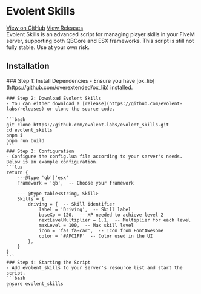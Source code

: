 
# Evolent Skills
<div style={{ display: 'flex', gap: '10px', margin: '20px 0' }}>
  <a href="https://github.com/evolent-labs/evolent_skills" target="_blank" style={{ padding: '5px 10px', border: '2px solid #AFC1FF', color: '#AFC1FF', borderRadius: '5px', textDecoration: 'none', background: 'none' }}>View on GitHub</a>
  <a href="https://github.com/evolent-labs/evolent_skills/releases" target="_blank" style={{ padding: '5px 10px', border: '2px solid #AFC1FF', color: '#AFC1FF', borderRadius: '5px', textDecoration: 'none', background: 'none' }}>View Releases</a>
</div>
Evolent Skills is an advanced script for managing player skills in your FiveM server, supporting both QBCore and ESX frameworks.

<Callout type="warning" emoji="⚠️">
    This script is still not fully stable. Use at your own risk.
</Callout>

## Installation

<Steps>
    ### Step 1: Install Dependencies
    - Ensure you have [ox_lib](https://github.com/overextended/ox_lib) installed.

    ### Step 2: Download Evolent Skills
    - You can either download a [release](https://github.com/evolent-labs/releases) or clone the source code.

    ```bash
    git clone https://github.com/evolent-labs/evolent_skills.git
    cd evolent_skills
    pnpm i
    pnpm run build
    ```
    ### Step 3: Configuration
    - Configure the config.lua file according to your server's needs. Below is an example configuration.
    ```lua
    return {
        ---@type 'qb'|'esx'
        Framework = 'qb',  -- Choose your framework

        --- @type table<string, Skill>
        Skills = {
            driving = {  -- Skill identifier
                label = 'Driving',  -- Skill label
                baseXp = 120,  -- XP needed to achieve level 2
                nextLevelMultiplier = 1.1,  -- Multiplier for each level
                maxLevel = 100,  -- Max skill level
                icon = 'fas fa-car',  -- Icon from FontAwesome
                color = '#AFC1FF'  -- Color used in the UI
            },
        }
    }
    ```
    ### Step 4: Starting the Script
    - Add evolent_skills to your server's resource list and start the script.
    ```bash
    ensure evolent_skills
    ```
</Steps>
